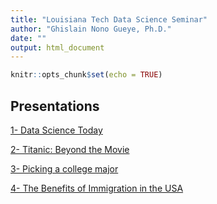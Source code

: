 ```yaml
---
title: "Louisiana Tech Data Science Seminar"
author: "Ghislain Nono Gueye, Ph.D."
date: ""
output: html_document
---
```


```r
knitr::opts_chunk$set(echo = TRUE)
```

## Presentations

[1- Data Science Today](/Presentations/intro_presentation/index.html)

[2- Titanic: Beyond the Movie](/Presentations/titanic_beyond_the_movie/index.html)

[3- Picking a college major](/Presentations/picking_college_major/picking_college_major.html)

[4- The Benefits of Immigration in the USA](/Presentations/immigration_fall_2018/immigration_presentation.html)